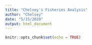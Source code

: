 ```yaml
---
title: "Chelsey's Fisheries Analysis"
author: "Chelsey"
date: "5/15/2020"
output: html_document
---
```


```r
knitr::opts_chunk$set(echo = TRUE)
```

